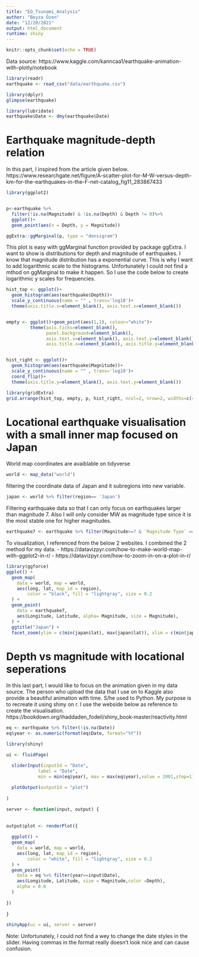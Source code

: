 ```yaml
---
title: "EQ_Tsunami_Analysis"
author: "Beyza Özen"
date: "12/20/2021"
output: html_document
runtime: shiny
---
```


```r
knitr::opts_chunk$set(echo = TRUE)
```
 
Data source: https://www.kaggle.com/kanncaa1/earthquake-animation-with-plotly/notebook
```r
library(readr)
earthquake <- read_csv("data/earthquake.csv")
```

```r
library(dplyr)
glimpse(earthquake)
```


```r
library(lubridate)
earthquake$Date <- dmy(earthquake$Date)
```
# Earthquake magnitude-depth relation
In this part, I inspired from the article given below. 
https://www.researchgate.net/figure/A-scatter-plot-for-M-W-versus-depth-km-for-the-earthquakes-in-the-F-net-catalog_fig11_283867433

```r
library(ggplot2)


p<-earthquake %>% 
  filter(!is.na(Magnitude) & !is.na(Depth) & Depth != 0)%>% 
  ggplot()+
  geom_point(aes(x = Depth, y = Magnitude)) 

ggExtra::ggMarginal(p, type = "densigram")

```

This plot is easy with ggMarginal function provided by package ggExtra. I want to show is distributions for depth and magnitude of earthquakes. I know that magnitude distribution has a exponential curve. This is why I want to add logarithmic scale to the histograms. Unfortunately I could not find a mthod on ggMarginal to make it happen. So I use the code below to create logarithmic y scales for frequencies. 


```r
hist_top <- ggplot()+
  geom_histogram(aes(earthquake$Depth))+
  scale_y_continuous(name = "" , trans='log10')+
  theme(axis.title.x=element_blank(), axis.text.x=element_blank())


empty <- ggplot()+geom_point(aes(1,1), colour="white")+
         theme(axis.ticks=element_blank(), 
               panel.background=element_blank(), 
               axis.text.x=element_blank(), axis.text.y=element_blank(),           
               axis.title.x=element_blank(), axis.title.y=element_blank())


hist_right <- ggplot()+
  geom_histogram(aes(earthquake$Magnitude))+
  scale_y_continuous(name = "" , trans='log10')+
  coord_flip()+
  theme(axis.title.y=element_blank(), axis.text.y=element_blank())

library(gridExtra)
grid.arrange(hist_top, empty, p, hist_right, ncol=2, nrow=2, widths=c(4, 1), heights=c(1, 4))
```


# Locational earthquake visualisation with a small inner map focused on Japan

World map coordinates are avaiblable on tidyverse
```r
world <- map_data("world")
```
filtering the coordinate data of Japan and it subregions into new variable. 
```r
japan <- world %>% filter(region== 'Japan') 
```

Filtering earthquake data so that I can only focus on earthquakes larger than magnitude 7. Also I will only consider MW as magnitude type since it is the most stable one for higher magnitudes. 
```r
earthquake7 <- earthquake %>% filter(Magnitude>=7 & `Magnitude Type` =='MW')
```
To visualization, I referenced from the below 2 websites. I combined the 2 method for my data.
  - https://datavizpyr.com/how-to-make-world-map-with-ggplot2-in-r/
  - https://datavizpyr.com/how-to-zoom-in-on-a-plot-in-r/
```r
library(ggforce)
ggplot() +
  geom_map(
    data = world, map = world,
    aes(long, lat, map_id = region),
        color = "black", fill = "lightgray", size = 0.2
  ) +
  geom_point(
    data = earthquake7,
    aes(Longitude, Latitude, alpha= Magnitude, size = Magnitude),
  ) +
  ggtitle("Japan") +
  facet_zoom(ylim = c(min(japan$lat), max(japan$lat)), xlim = c(min(japan$long), max(japan$long)),zoom.size = 0.4)
```


# Depth vs magnitude with locational seperations 
In this last part, I would like to focus on the animation given in my data source. The person who upload the data that I use on to Kaggle also provide a beautiful animation with time. S/he used to Python. My purpose is to recreate it using shiny on r. 
I use the webside below as reference to create the visualisation.
  https://bookdown.org/ihaddaden_fodeil/shiny_book-master/reactivity.html
```r
eq <- earthquake %>% filter(!is.na(Date))
eq$year <- as.numeric(format(eq$Date, format="%Y"))
```

```r
library(shiny)

ui <- fluidPage(

  sliderInput(inputId = "Date", 
            label = "Date",
            min = min(eq$year), max = max(eq$year),value = 2001,step=1), 
  
  plotOutput(outputId = "plot")
  
)

server <- function(input, output) {
  
  
output$plot <- renderPlot({
  
  ggplot() +
  geom_map(
    data = world, map = world,
    aes(long, lat, map_id = region),
        color = "white", fill = "lightgray", size = 0.2
  ) +
  geom_point(
    data = eq %>% filter(year==input$Date),
    aes(Longitude, Latitude, size = Magnitude,color =Depth),
    alpha = 0.6
  ) 
  
})
  
}

shinyApp(ui = ui, server = server)
```
Note: Unfortunately, I could not find a wey to change the date styles in the slider. Having commas in the format really doesn't look nice and can cause confusion. 


